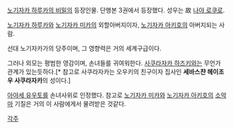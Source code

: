 [[노기자카 하루카의 비밀]]의 등장인물. 단행본 3권에서 등장했다. 성우는 故 [[나야 로쿠로]].

[[노기자카 하루카]]와 [[노기자카 미카]]의 외할아버지이자, [[노기자카 아키호]]의 아버지되는 사람.

선대 노기자카가의 당주이며, 그 영향력은 거의 세계구급이다.

그러나 외모는 평범한 영감이며, 손녀들를 귀여워한다.
[[사쿠라자카 하즈키]]와는 무언가 관계가 있는듯하다.[* 참고로 사쿠라자카는 오우키의 친구이자 집사인 '''세바스챤 헤이조우 사쿠라자카'''의 성이다.]

[[아야세 유우토]]를 손녀사위로 인정했다. 참고로 [[노기자카 미카]]와 [[노기자카 아키호]]의  [[소악마]] 기질은 거의 이 사람에게서 물려받은 것같다.


[[각주]]
